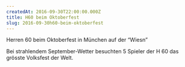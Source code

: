 ```yaml
---
createdAt: 2016-09-30T22:00:00.000Z
title: H60 beim Oktoberfest
slug: 2016-09-30h60-beim-oktoberfest
---
```


Herren 60 beim Oktoberfest in München auf der “Wiesn”

Bei strahlendem September-Wetter besuchten 5 Spieler der H 60 das grösste Volksfest der Welt.

